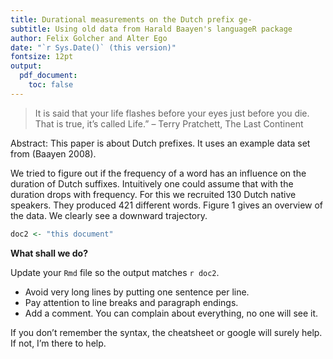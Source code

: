 ```yaml
---
title: Durational measurements on the Dutch prefix ge-
subtitle: Using old data from Harald Baayen's languageR package
author: Felix Golcher and Alter Ego
date: "`r Sys.Date()` (this version)"
fontsize: 12pt
output:
  pdf_document:
    toc: false
---
```


<!-- This quotation has zero connection to Dutch language processing! -->
> It is said that your life flashes before your eyes just before you die.\newline
> That is true, it's called Life.”\newline
> -- Terry Pratchett, The Last Continent

Abstract: 
This paper is about Dutch prefixes. 
It uses an example data set from (Baayen 2008).

We tried to figure out if the frequency of a word has an influence on the duration of Dutch suffixes. 
Intuitively one could assume that with the duration drops with frequency.
For this we recruited 130 Dutch native speakers.
They produced 421 different words.
Figure 1 gives an overview of the data. We clearly see a downward trajectory.


```r
doc2 <- "this document"
```


\vfill
**\textcolor{gray}{Template to be reproduced ends here}**

**What shall we do?**

Update your `Rmd` file so the output matches `r doc2`.

* Avoid very long lines by putting one sentence per line.
* Pay attention to line breaks and paragraph endings.
* Add a comment. You can complain about everything, no one will see it.

If you don't remember the syntax, the cheatsheet or google will surely help. If not, I'm there to help.
